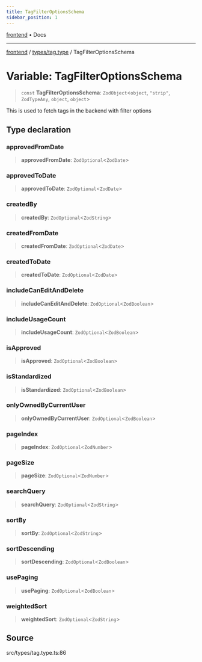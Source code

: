 ```yaml
---
title: TagFilterOptionsSchema
sidebar_position: 1
---
```


[frontend](../../..) • Docs

***

[frontend](../../..) / [types/tag.type](..) / TagFilterOptionsSchema

# Variable: TagFilterOptionsSchema

> `const` **TagFilterOptionsSchema**: `ZodObject`\<`object`, `"strip"`, `ZodTypeAny`, `object`, `object`\>

This is used to fetch tags in the backend with filter options

## Type declaration

### approvedFromDate

> **approvedFromDate**: `ZodOptional`\<`ZodDate`\>

### approvedToDate

> **approvedToDate**: `ZodOptional`\<`ZodDate`\>

### createdBy

> **createdBy**: `ZodOptional`\<`ZodString`\>

### createdFromDate

> **createdFromDate**: `ZodOptional`\<`ZodDate`\>

### createdToDate

> **createdToDate**: `ZodOptional`\<`ZodDate`\>

### includeCanEditAndDelete

> **includeCanEditAndDelete**: `ZodOptional`\<`ZodBoolean`\>

### includeUsageCount

> **includeUsageCount**: `ZodOptional`\<`ZodBoolean`\>

### isApproved

> **isApproved**: `ZodOptional`\<`ZodBoolean`\>

### isStandardized

> **isStandardized**: `ZodOptional`\<`ZodBoolean`\>

### onlyOwnedByCurrentUser

> **onlyOwnedByCurrentUser**: `ZodOptional`\<`ZodBoolean`\>

### pageIndex

> **pageIndex**: `ZodOptional`\<`ZodNumber`\>

### pageSize

> **pageSize**: `ZodOptional`\<`ZodNumber`\>

### searchQuery

> **searchQuery**: `ZodOptional`\<`ZodString`\>

### sortBy

> **sortBy**: `ZodOptional`\<`ZodString`\>

### sortDescending

> **sortDescending**: `ZodOptional`\<`ZodBoolean`\>

### usePaging

> **usePaging**: `ZodOptional`\<`ZodBoolean`\>

### weightedSort

> **weightedSort**: `ZodOptional`\<`ZodString`\>

## Source

src/types/tag.type.ts:86
